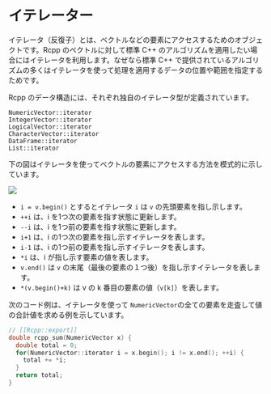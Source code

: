 # イテレーター

イテレータ（反復子）とは、ベクトルなどの要素にアクセスするためのオブジェクトです。Rcpp のベクトルに対して標準 C++ のアルゴリズムを適用したい場合にはイテレータを利用します。なぜなら標準 C++ で提供されているアルゴリズムの多くはイテレータを使って処理を適用するデータの位置や範囲を指定するためです。

Rcpp のデータ構造には、それぞれ独自のイテレータ型が定義されています。

```
NumericVector::iterator
IntegerVector::iterator
LogicalVector::iterator
CharacterVector::iterator
DataFrame::iterator
List::iterator
```

下の図はイテレータを使ってベクトルの要素にアクセスする方法を模式的に示しています。

![](iterator.png)

* `i = v.begin()` とするとイテレータ `i` は `v` の先頭要素を指し示します。
* `++i` は、i を1つ次の要素を指す状態に更新します。
* `--i` は、i を1つ前の要素を指す状態に更新します。
* `i+1` は、i の1つ次の要素を指し示すイテレータを表します。
* `i-1` は、i の1つ前の要素を指し示すイテレータを表します。
* `*i`  は、i が指し示す要素の値を表します。
* `v.end()` は `v` の末尾（最後の要素の１つ後）を指し示すイテレータを表します。
* `*(v.begin()+k)` は v の k 番目の要素の値（`v[k]`）を表します。

次のコード例は、イテレータを使って `NumericVector`の全ての要素を走査して値の合計値を求める例を示しています。

```cpp
// [[Rcpp::export]]
double rcpp_sum(NumericVector x) {
  double total = 0;
  for(NumericVector::iterator i = x.begin(); i != x.end(); ++i) {
    total += *i;
  }
  return total;
}
```